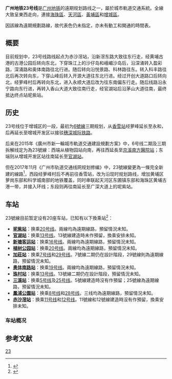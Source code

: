 {{Future public transportation}}
{{NoteTA
|G1=Transport
|G2=Unit
}}
{{Infobox rail system-route
|rail_name=广州地铁23号线
|other_name=
|banner_color={{广州地铁标志色|23}}
|image=
|caption=
|locale={{CHN}}[[广东省|广东省]][[广州市|广州市]]
|service_type=[[城市轨道交通系统|城市轨道交通系统]]
|network=[[广州地铁|广州地铁]]
|status=规划中
|start=[[赤沙滘站|赤沙滘]]
|end=[[坭紫站|坭紫]]
|begin_operation=
|system_length=45.1[[公里|公里]]
|lines=[[双线铁路|双线]]
|character=
|stations=20座
|rollingstock=
|fleet_size=
|max_speed=
|track_gauge={{标准轨}}
|block_signal=
|engine=
|electrified=
|depot=
|owner=
|operator=
|route_map=
<!--{{BS-table3}}
{{广州地铁20号线RDT}}
{{end box}}-->
}}
'''广州地铁23号线'''是[[广州地铁|广州地铁]]的遠期规划路线之一，屬於城市軌道交通系統。全線大致呈東西走向，連接[[海珠區|海珠區]]、[[天河區|天河區]]、[[黃埔區|黃埔區]]和[[增城區|增城區]]。

因該線為遠期規劃路線，故代表色仍未指定，亦未有動工和開通的時間表。

==概要==
目前规划中，23号线路线起点为赤沙滘站，沿新滘东路大致往东行走，经黄埔古港的古港公园后转向东北，下穿珠江上的沙仔岛和峨嵋沙岛后，沿深涌转入盈彩路，深涌路和奥体南路往北行进。随后转向沿悦景路、科林路往东。转入科丰路往北后再次转向东，下穿山峰后转入开源大道往东北行进。经过开创大道路口后转向北，经萝峰村后再转向东北，进入永顺大道后改为往东南偏东行走。随后线路沿永宁路向东行进，再转入香山大道大致往南行走，经官湖站后沿茅山大道往南，最终抵达终点站坭紫站。

==历史==
23号线位于增城区的一段，最初为[[广州地铁6号线|6號線]]三期规划，从[[香雪站_(广州地铁)|香雪站]]经萝峰延长至永和，后再延长至增城开发区以接驳[[穗深城际铁路|穗深城际铁路]]。

后来在2015年《廣州市新一輪城市軌道交通建設規劃方案》中，6号线二期及三期拆解线定为為23號線：西端从植物园站向南，再往西延長至[[京溪南方醫院站|京溪南方醫院站]]；东端则从增城开发区站往南延长至[[官湖站|官湖站]]。

但在2017年11月《广州市轨道交通线网规划修编》中，23號線變更為一條完全新建的線路<ref>{{Cite web |url=http://news.gz.fang.com/open/27181475.html |title=广州地铁23号线将调整线路？也有可能提前动工？？？ |accessdate=2019-05-15 |archive-date=2018-06-12 |archive-url=https://web.archive.org/web/20180612151645/http://news.gz.fang.com/open/27181475.html |dead-url=no }}</ref>，西段经萝峰村后不再前往香雪站，改为沿现时规划路线，增加黄埔区萝岗东部和科学城南部的地铁覆盖，同时串联起天河区东圃镇东部和海珠区黄埔古港一带，并接入环线；东段则再往南延长至广深大道上的坭紫站。

== 车站 ==
23號線目前暂定设有20座车站，已知有以下換乘站<ref>{{cite web |title=确认！广州地铁23号线、25号线规划大曝光 |url=https://xw.qq.com/amphtml/20180925A08SW200 |publisher=腾讯网 |access-date=2019-05-23 |archive-date=2019-05-18 |archive-url=https://web.archive.org/web/20190518231957/https://xw.qq.com/amphtml/20180925A08SW200 }}</ref>：
* '''[[坭紫站|坭紫站]]'''：换乘[[广州地铁20号线|20号线]]。兩線均為遠期線路，預留情況未知。
* '''[[官湖站|官湖站]]'''：换乘[[广州地铁13号线|13号线]]。13號線建造時未作預留，換乘安排未知。
* '''[[新塘客运站_(地铁)|新塘客运站]]'''：换乘[[广州地铁16号线|16号线]]。兩線均為遠期線路，預留情況未知。
* '''[[植树公园站|植树公园站]]'''：换乘[[广州地铁20号线|20号线]]。兩線均為遠期線路，預留情況未知。
* '''[[加莊站|加莊站]]'''：换乘[[广州地铁7号线|7号线]]和[[广州地铁29号线|29号线]]。7號線二期仍在設計階段，29號線則為遠期線路，預留情況未知。
* '''[[奥体南路站|奥体南路站]]'''：换乘[[广州地铁19号线|19号线]]。兩線均為遠期線路，預留情況未知。
* '''[[珠村站|珠村站]]'''：换乘[[广州地铁13号线|13号线]]。13號線二期仍在設計階段，預留情況未知。
* '''[[三溪站|三溪站]]'''：换乘[[广州地铁5号线|5号线]]及[[广州地铁25号线|25号线]]。5號線建造時沒有作預留；25號線為遠期線路，預留情況未知。
* '''[[鳳浦公園站|鳳浦公園站]]'''：换乘[[广州地铁8号线|8号线]]和[[广州地铁28号线|28号线]]。三线均為遠期線路，預留情況未知。
* '''[[赤沙滘站|赤沙滘站]]'''：换乘[[广州地铁11号线|11号线]]和[[广州地铁12号线|12号线]]。11號線和12號線建造時沒有作預留，換乘安排未知。
===车站概况===
{{廣州地鐵23號線車站列表}}

==参考文献==
{{Reflist}}

{{广州轨道交通}}

[[Category:廣州地鐵路線|23]]